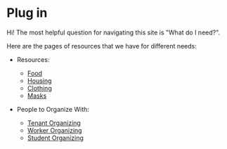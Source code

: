 # Plug in

Hi! The most helpful question for navigating this site is "What do I need?".

Here are the pages of resources that we have for different needs:
- Resources:
  - [Food](/food)
  - [Housing](/housing)
  - [Clothing](/clothing)
  - [Masks](/masks)

- People to Organize With:
  - [Tenant Organizing](/tenant-organizing)
  - [Worker Organizing](/worker-organizing)
  - [Student Organizing](/student-organizing)